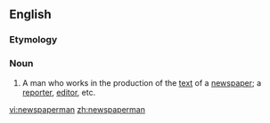 ==English==

===Etymology===
{{suffix|newspaper|man}}

===Noun===
{{en-noun|pl=newspapermen}}

# A man who works in the production of the [[text]] of a [[newspaper]]; a [[reporter]], [[editor]], etc.

[[vi:newspaperman]]
[[zh:newspaperman]]